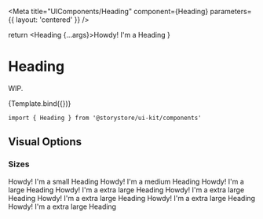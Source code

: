 
<Meta title="UIComponents/Heading" component={Heading} parameters={{ layout: 'centered' }} />

  return <Heading {...args}>Howdy! I'm a Heading</Heading>
}

# Heading

WIP.

<Canvas withSource="open">
  <Story
    name="Heading"
    args={{
      size: 'lg',
    }}
  >
    {Template.bind({})}
  </Story>
</Canvas>

```
import { Heading } from '@storystore/ui-kit/components'
```

<ArgsTable story="Heading" />

## Visual Options

### Sizes

<Canvas>
  <Heading size="sm">Howdy! I'm a small Heading</Heading>
</Canvas>

<Canvas>
  <Heading size="md">Howdy! I'm a medium Heading</Heading>
</Canvas>

<Canvas>
  <Heading size="lg">Howdy! I'm a large Heading</Heading>
</Canvas>

<Canvas>
  <Heading size="xl">Howdy! I'm a extra large Heading</Heading>
</Canvas>

<Canvas>
  <Heading size="2xl">Howdy! I'm a extra large Heading</Heading>
</Canvas>

<Canvas>
  <Heading size="3xl">Howdy! I'm a extra large Heading</Heading>
</Canvas>

<Canvas>
  <Heading size="4xl">Howdy! I'm a extra large Heading</Heading>
</Canvas>

<Canvas>
  <Heading size="5xl">Howdy! I'm a extra large Heading</Heading>
</Canvas>
